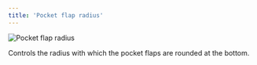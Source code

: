 ```yaml
---
title: 'Pocket flap radius'
---
```


![Pocket flap radius](pocketflapradius.svg)

Controls the radius with which the pocket flaps are rounded at the bottom.
